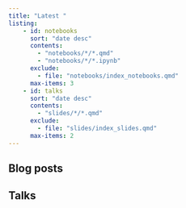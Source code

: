 ```yaml
---
title: "Latest "
listing: 
    - id: notebooks
      sort: "date desc"
      contents:
        - "notebooks/*/*.qmd"
        - "notebooks/*/*.ipynb"
      exclude:
        - file: "notebooks/index_notebooks.qmd"
      max-items: 3
    - id: talks
      sort: "date desc"
      contents:
        - "slides/*/*.qmd"
      exclude:
        - file: "slides/index_slides.qmd"
      max-items: 2
---
```


## Blog posts

:::{#notebooks}
:::

## Talks

:::{#slides}
:::

